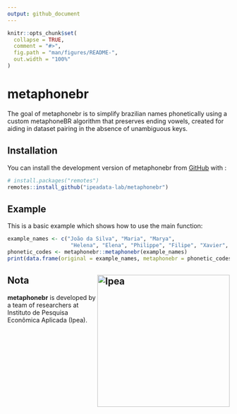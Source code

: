 ```yaml
---
output: github_document
---
```


<!-- README.md is generated from README.Rmd. Please edit that file -->

```r
knitr::opts_chunk$set(
  collapse = TRUE,
  comment = "#>",
  fig.path = "man/figures/README-",
  out.width = "100%"
)
```

# metaphonebr

<!-- badges: start -->
<!-- badges: end -->

The goal of metaphonebr is to simplify brazilian names phonetically using a custom 
metaphoneBR algorithm that preserves ending vowels,  created for aiding in dataset pairing in 
the absence of unambiguous keys.

## Installation

You can install the development version of metaphonebr from [GitHub](https://github.com/) with :

``` r
# install.packages("remotes")
remotes::install_github("ipeadata-lab/metaphonebr")
```

## Example

This is a basic example which shows how to use the main function:

```r
example_names <- c("João da Silva", "Maria", "Marya",
                    "Helena", "Elena", "Philippe", "Filipe", "Xavier", "Chavier")
phonetic_codes <- metaphonebr::metaphonebr(example_names)
print(data.frame(original = example_names, metaphonebr = phonetic_codes))
```

## Nota <a href="https://www.ipea.gov.br"><img src="man/figures/ipea_logo.png" alt="Ipea" align="right" width="300"/></a>

**metaphonebr** is developed by a team of researchers at Instituto
de Pesquisa Econômica Aplicada (Ipea).
